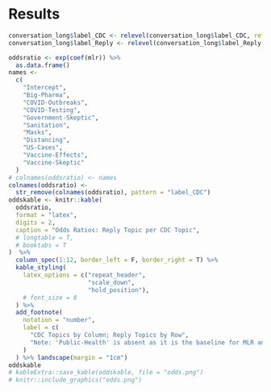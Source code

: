 # Results


<!-- \blandscape -->
```r

conversation_long$label_CDC <- relevel(conversation_long$label_CDC, ref = "Public-Health")
conversation_long$label_Reply <- relevel(conversation_long$label_Reply, ref = "Public-Health")

oddsratio <- exp(coef(mlr)) %>%
  as.data.frame()
names <-
  c(
    "Intercept",
    "Big-Pharma",
    "COVID-Outbreaks",
    "COVID-Testing",
    "Government-Skeptic",
    "Sanitation",
    "Masks",
    "Distancing",
    "US-Cases",
    "Vaccine-Effects",
    "Vaccine-Skeptic"
  )
# colnames(oddsratio) <- names
colnames(oddsratio) <-
  str_remove(colnames(oddsratio), pattern = "label_CDC")
oddskable <- knitr::kable(
  oddsratio,
  format = "latex",
  digits = 2,
  caption = "Odds Ratios: Reply Topic per CDC Topic",
  # longtable = T,
  # booktabs = T
)  %>%
  column_spec(1:12, border_left = F, border_right = T) %>%
  kable_styling(
    latex_options = c("repeat_header",
                      "scale_down",
                      "hold_position"),
    # font_size = 8
  ) %>%
  add_footnote(
    notation = "number",
    label = c(
      "CDC Topics by Column; Reply Topics by Row",
      "Note: 'Public-Health' is absent as it is the baseline for MLR analysis."
    )
  ) %>% landscape(margin = "1cm")
oddskable
# kableExtra::save_kable(oddskable, file = "odds.png")
# knitr::include_graphics("odds.png")
```

<!-- \elandscape -->

